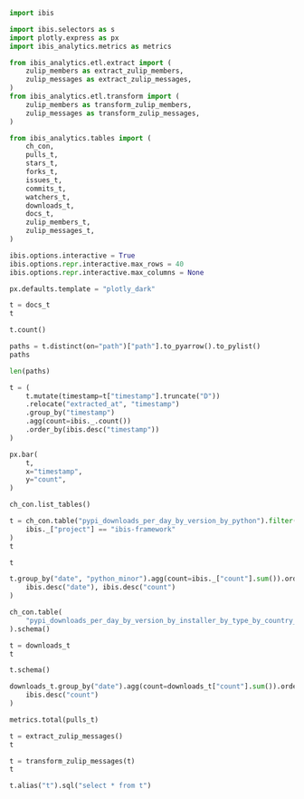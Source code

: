 ```python
import ibis

import ibis.selectors as s
import plotly.express as px
import ibis_analytics.metrics as metrics

from ibis_analytics.etl.extract import (
    zulip_members as extract_zulip_members,
    zulip_messages as extract_zulip_messages,
)
from ibis_analytics.etl.transform import (
    zulip_members as transform_zulip_members,
    zulip_messages as transform_zulip_messages,
)

from ibis_analytics.tables import (
    ch_con,
    pulls_t,
    stars_t,
    forks_t,
    issues_t,
    commits_t,
    watchers_t,
    downloads_t,
    docs_t,
    zulip_members_t,
    zulip_messages_t,
)

ibis.options.interactive = True
ibis.options.repr.interactive.max_rows = 40
ibis.options.repr.interactive.max_columns = None

px.defaults.template = "plotly_dark"
```

```python
t = docs_t
t
```

```python
t.count()
```

```python
paths = t.distinct(on="path")["path"].to_pyarrow().to_pylist()
paths
```

```python
len(paths)
```


```python
t = (
    t.mutate(timestamp=t["timestamp"].truncate("D"))
    .relocate("extracted_at", "timestamp")
    .group_by("timestamp")
    .agg(count=ibis._.count())
    .order_by(ibis.desc("timestamp"))
)
```

```python
px.bar(
    t,
    x="timestamp",
    y="count",
)
```

```python
ch_con.list_tables()
```

```python
t = ch_con.table("pypi_downloads_per_day_by_version_by_python").filter(
    ibis._["project"] == "ibis-framework"
)
t
```

```python
t
```

```python
t.group_by("date", "python_minor").agg(count=ibis._["count"].sum()).order_by(
    ibis.desc("date"), ibis.desc("count")
)
```

```python
ch_con.table(
    "pypi_downloads_per_day_by_version_by_installer_by_type_by_country_mv"
).schema()
```


```python
t = downloads_t
t
```

```python
t.schema()
```

```python
downloads_t.group_by("date").agg(count=downloads_t["count"].sum()).order_by(
    ibis.desc("count")
)
```

```python
metrics.total(pulls_t)
```

```python
t = extract_zulip_messages()
t
```

```python
t = transform_zulip_messages(t)
t
```

```python
t.alias("t").sql("select * from t")
```

